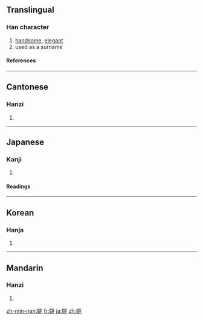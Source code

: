 ==Translingual==
===Han character===
{{Han char|rn=38|rad=女|as=06|sn=9|four=4241<sub>3</sub>|canj=女中一人 (VLMO)}}
# [[handsome]], [[elegant]]
# used as a surname
====References====
{{Han ref|kx=0259.180|dkj=06202|dj=0525.180|hdz=21046.030|uh=59DA|ud=23002|bh=ABC0|bd=43968}}
----
==Cantonese==
===Hanzi===
{{yue-hanzi|jyut=|y=yiu4}}
# {{defn|Cantonese}}
----
==Japanese==
===Kanji===
{{ja-kanji|grade=|rs=女06}}
# {{defn|Japanese}} 
====Readings====
{{ja-readings|on=[[よう]] (yō), [[ちょう]] (chō)|kun=[[うつくしい]] (utsukushii)}}
----
==Korean==
===Hanja===
{{ko-hanja|hangeul=요|rv=yo|mr=yo}}
# {{defn|Korean}}
----
==Mandarin==
===Hanzi===
{{cmn-hanzi|pin=[[yáo]] ([[yao2]])|wg=yao<sup>2</sup>}}
# {{defn|Mandarin}}

[[zh-min-nan:姚]]
[[fr:姚]]
[[ja:姚]]
[[zh:姚]]